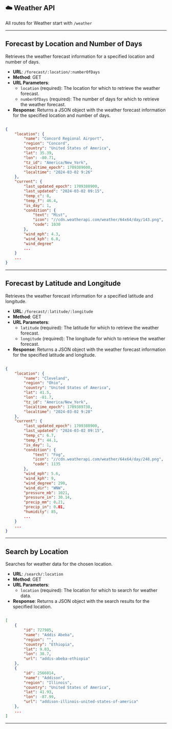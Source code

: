 ## ☁️ Weather API
All routes for Weather start with  `/weather`

---

## Forecast by Location and Number of Days

Retrieves the weather forecast information for a specified location and number of days.

- **URL**: `/forecast/:location/:numberOfDays`
- **Method**: GET
- **URL Parameters**:
  - `location` (required): The location for which to retrieve the weather forecast.
  - `numberOfDays` (required): The number of days for which to retrieve the weather forecast.
- **Response**: Returns a JSON object with the weather forecast information for the specified location and number of days.
``` json 

{
    "location": {
        "name": "Concord Regional Airport",
        "region": "Concord",
        "country": "United States of America",
        "lat": 35.39,
        "lon": -80.71,
        "tz_id": "America/New_York",
        "localtime_epoch": 1709389600,
        "localtime": "2024-03-02 9:26"
    },
    "current": {
        "last_updated_epoch": 1709388900,
        "last_updated": "2024-03-02 09:15",
        "temp_c": 8,
        "temp_f": 46.4,
        "is_day": 1,
        "condition": {
            "text": "Mist",
            "icon": "//cdn.weatherapi.com/weather/64x64/day/143.png",
            "code": 1030
        },
        "wind_mph": 4.3,
        "wind_kph": 6.8,
        "wind_degree"
        ...
    }
    ...
}
```
---

## Forecast by Latitude and Longitude

Retrieves the weather forecast information for a specified latitude and longitude.

- **URL**: `/forecast/:latitude/:longitude`
- **Method**: GET
- **URL Parameters**:
  - `latitude` (required): The latitude for which to retrieve the weather forecast.
  - `longitude` (required): The longitude for which to retrieve the weather forecast.
- **Response**: Returns a JSON object with the weather forecast information for the specified latitude and longitude.
``` json 

{
    "location": {
        "name": "Cleveland",
        "region": "Ohio",
        "country": "United States of America",
        "lat": 41.5,
        "lon": -81.7,
        "tz_id": "America/New_York",
        "localtime_epoch": 1709389738,
        "localtime": "2024-03-02 9:28"
    },
    "current": {
        "last_updated_epoch": 1709388900,
        "last_updated": "2024-03-02 09:15",
        "temp_c": 6.7,
        "temp_f": 44.1,
        "is_day": 1,
        "condition": {
            "text": "Fog",
            "icon": "//cdn.weatherapi.com/weather/64x64/day/248.png",
            "code": 1135
        },
        "wind_mph": 5.6,
        "wind_kph": 9,
        "wind_degree": 290,
        "wind_dir": "WNW",
        "pressure_mb": 1021,
        "pressure_in": 30.14,
        "precip_mm": 0.21,
        "precip_in": 0.01,
        "humidity": 85,
        ...
    }
    ...
}
```

---

## Search by Location

Searches for weather data for the chosen location.

- **URL**: `/search/:location`
- **Method**: GET
- **URL Parameters**:
  - `location` (required): The location for which to search for weather data.
- **Response**: Returns a JSON object with the search results for the specified location.
``` json 

[
    {
        "id": 727985,
        "name": "Addis Abeba",
        "region": "",
        "country": "Ethiopia",
        "lat": 9.03,
        "lon": 38.7,
        "url": "addis-abeba-ethiopia"
    },
    {
        "id": 2566014,
        "name": "Addison",
        "region": "Illinois",
        "country": "United States of America",
        "lat": 41.93,
        "lon": -87.99,
        "url": "addison-illinois-united-states-of-america"
    },
    ...
]

```
---